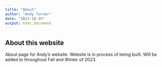 ```yaml
---
title: "About"
author: "Andy Turner"
date: "2023-10-19"
output: html_document
---
```


## About this website

About page for Andy's website. Website is in process of being built. Will be added to throughout Fall and Winter of 2023. 